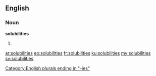 ==English==

===Noun===
'''solubilities'''

# {{plural of|solubility}}

[[Category:English plurals ending in "-ies"]]

[[ar:solubilities]]
[[eo:solubilities]]
[[fr:solubilities]]
[[ku:solubilities]]
[[my:solubilities]]
[[sv:solubilities]]